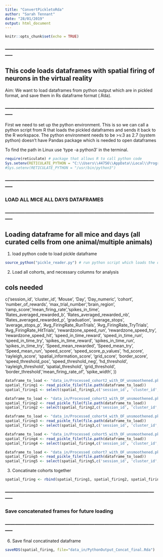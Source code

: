 ```yaml
---
title: "ConvertPickletoRda"
author: "Sarah Tennant"
date: "28/01/2019"
output: html_document
---
```


```r
knitr::opts_chunk$set(echo = TRUE)
```

### ----------------------------------------------------------------------------------------------- ###

## This code loads dataframes with spatial firing of neurons in the virtual reality

Aim: We want to load dataframes from python output which are in pickled format, and save them in Rs dataframe format (.Rda). 

### ----------------------------------------------------------------------------------------------- ###


First we need to set up the python environment. This is so we can call a python script from R that loads the pickled dataframes and sends it back to the R workspace. 
The python environment needs to be >v.3 as 2.7 (system python) doesn't have Pandas package which is needed to open dataframes

To find the path in Linux use 'type -a python3' in the terminal.
```r

require(reticulate) # package that allows R to call python code
Sys.setenv(RETICULATE_PYTHON = "C:\\Users\\44756\\AppData\\Local\\Programs\\Python\\Python310\\python.exe") 
#Sys.setenv(RETICULATE_PYTHON = "/usr/bin/python3") 
```


### ----------------------------------------------------------------------------------------------- ###

### LOAD ALL MICE ALL DAYS DATAFRAMES

### ----------------------------------------------------------------------------------------------- ###

## Loading dataframe for all mice and days (all curated cells from one animal/multiple animals)

1. load python code to load pickle dataframe
```r
source_python("pickle_reader.py") # run python script which loads the dataframes - should be in working directory
```

2. Load all cohorts, and necessary columns for analysis

## cols needed 
c('session_id', 'cluster_id', 'Mouse', 'Day', 'Day_numeric',  'cohort', 'number_of_rewards', 'max_trial_number','brain_region', 'ramp_score','mean_firing_rate','spikes_in_time', 'Rates_averaged_rewarded_b', 'Rates_averaged_rewarded_nb', 'Rates_averaged_rewarded_p', 'graduation', 'average_stops', 'average_stops_p', 'Avg_FiringRate_RunTrials', 'Avg_FiringRate_TryTrials', 'Avg_FiringRate_HitTrials', 'rewardzone_speed_run', 'rewardzone_speed_try', 'rewardzone_speed_hit', 'speed_in_time_reward', 'speed_in_time_run', 'speed_in_time_try', 'spikes_in_time_reward', 'spikes_in_time_run', 'spikes_in_time_try', 'Speed_mean_rewarded', 'Speed_mean_try', 'Speed_mean_run', 'speed_score', 'speed_score_p_values', 'hd_score', 'rayleigh_score', 'spatial_information_score', 'grid_score', 'border_score', 'speed_threshold_pos', 'speed_threshold_neg', 'hd_threshold', 'rayleigh_threshold', 'spatial_threshold', 'grid_threshold', 'border_threshold','mean_firing_rate_of', 'spike_width', ))

```r
dataframe_to_load <- "data_in/Processed_cohort2_with_OF_unsmoothened.pkl"  
spatial_firing1 <- read_pickle_file(file.path(dataframe_to_load)) 
spatial_firing1 <- select(spatial_firing1,c('session_id', 'cluster_id', 'Mouse', 'Day', 'Day_numeric',  'cohort', 'number_of_rewards', 'max_trial_number','brain_region', 'ramp_score','mean_firing_rate','spikes_in_time', 'Rates_averaged_b', 'Rates_averaged_nb', 'Rates_averaged_p', 'Rates_averaged_smoothed_b', 'Rates_averaged_smoothed_nb','Rates_averaged_smoothed_p', 'Rates_averaged_rewarded_b', 'Rates_averaged_rewarded_nb', 'Rates_averaged_rewarded_p', 'Rates_averaged_rewarded_smoothed_b', 'Rates_averaged_rewarded_smoothed_nb', 'Rates_averaged_rewarded_smoothed_p', ,'Avg_FiringRate_TryTrials_smoothed', 'Avg_FiringRate_HitTrials_smoothed', 'Avg_FiringRate_RunTrials_smoothed','graduation', 'average_stops', 'average_stops_p', 'Avg_FiringRate_RunTrials', 'Avg_FiringRate_RunTrials_nb', 'Avg_FiringRate_TryTrials', 'Avg_FiringRate_TryTrials_nb', 'Avg_FiringRate_HitTrials', 'Avg_FiringRate_HitTrials_nb', 'Avg_FiringRate_SlowTryTrials', 'Avg_FiringRate_SlowTryTrials_nb', 'Avg_FiringRate_FastTryTrials', 'Avg_FiringRate_FastTryTrials_nb', 'rewardzone_speed_run', 'rewardzone_speed_try', 'rewardzone_speed_hit', 'speed_in_time_reward', 'speed_in_time_run', 'speed_in_time_try', 'spikes_in_time_reward', 'spikes_in_time_run', 'spikes_in_time_try', 'Speed_mean_rewarded', 'Speed_mean_try', 'Speed_mean_run', 'speed_score', 'speed_score_p_values', 'hd_score', 'rayleigh_score', 'spatial_information_score', 'grid_score', 'border_score', 'speed_threshold_pos', 'speed_threshold_neg', 'hd_threshold', 'rayleigh_threshold', 'spatial_threshold', 'grid_threshold', 'border_threshold','mean_firing_rate_of', 'spike_width'))

dataframe_to_load <- "data_in/Processed_cohort3_with_OF_unsmoothened.pkl" 
spatial_firing2 <- read_pickle_file(file.path(dataframe_to_load)) 
spatial_firing2 <- select(spatial_firing2,c('session_id', 'cluster_id', 'Mouse', 'Day', 'Day_numeric',  'cohort', 'number_of_rewards', 'max_trial_number','brain_region', 'ramp_score','mean_firing_rate','spikes_in_time', 'Rates_averaged_b', 'Rates_averaged_nb', 'Rates_averaged_p', 'Rates_averaged_smoothed_b', 'Rates_averaged_smoothed_nb','Rates_averaged_smoothed_p', 'Rates_averaged_rewarded_b', 'Rates_averaged_rewarded_nb', 'Rates_averaged_rewarded_p', 'Rates_averaged_rewarded_smoothed_b', 'Rates_averaged_rewarded_smoothed_nb', 'Rates_averaged_rewarded_smoothed_p', ,'Avg_FiringRate_TryTrials_smoothed', 'Avg_FiringRate_HitTrials_smoothed', 'Avg_FiringRate_RunTrials_smoothed','graduation', 'average_stops', 'average_stops_p', 'Avg_FiringRate_RunTrials', 'Avg_FiringRate_RunTrials_nb', 'Avg_FiringRate_TryTrials', 'Avg_FiringRate_TryTrials_nb', 'Avg_FiringRate_HitTrials', 'Avg_FiringRate_HitTrials_nb', 'Avg_FiringRate_SlowTryTrials', 'Avg_FiringRate_SlowTryTrials_nb', 'Avg_FiringRate_FastTryTrials', 'Avg_FiringRate_FastTryTrials_nb', 'rewardzone_speed_run', 'rewardzone_speed_try', 'rewardzone_speed_hit', 'speed_in_time_reward', 'speed_in_time_run', 'speed_in_time_try', 'spikes_in_time_reward', 'spikes_in_time_run', 'spikes_in_time_try', 'Speed_mean_rewarded', 'Speed_mean_try', 'Speed_mean_run', 'speed_score', 'speed_score_p_values', 'hd_score', 'rayleigh_score', 'spatial_information_score', 'grid_score', 'border_score', 'speed_threshold_pos', 'speed_threshold_neg', 'hd_threshold', 'rayleigh_threshold', 'spatial_threshold', 'grid_threshold', 'border_threshold','mean_firing_rate_of', 'spike_width'))

dataframe_to_load <- "data_in/Processed_cohort4_with_OF_unsmoothened.pkl" 
spatial_firing3 <- read_pickle_file(file.path(dataframe_to_load)) 
spatial_firing3 <- select(spatial_firing3,c('session_id', 'cluster_id', 'Mouse', 'Day', 'Day_numeric',  'cohort', 'number_of_rewards', 'max_trial_number','brain_region', 'ramp_score','mean_firing_rate','spikes_in_time', 'Rates_averaged_b', 'Rates_averaged_nb', 'Rates_averaged_p', 'Rates_averaged_smoothed_b', 'Rates_averaged_smoothed_nb','Rates_averaged_smoothed_p', 'Rates_averaged_rewarded_b', 'Rates_averaged_rewarded_nb', 'Rates_averaged_rewarded_p', 'Rates_averaged_rewarded_smoothed_b', 'Rates_averaged_rewarded_smoothed_nb', 'Rates_averaged_rewarded_smoothed_p', ,'Avg_FiringRate_TryTrials_smoothed', 'Avg_FiringRate_HitTrials_smoothed', 'Avg_FiringRate_RunTrials_smoothed','graduation', 'average_stops', 'average_stops_p', 'Avg_FiringRate_RunTrials', 'Avg_FiringRate_RunTrials_nb', 'Avg_FiringRate_TryTrials', 'Avg_FiringRate_TryTrials_nb', 'Avg_FiringRate_HitTrials', 'Avg_FiringRate_HitTrials_nb', 'Avg_FiringRate_SlowTryTrials', 'Avg_FiringRate_SlowTryTrials_nb', 'Avg_FiringRate_FastTryTrials', 'Avg_FiringRate_FastTryTrials_nb', 'rewardzone_speed_run', 'rewardzone_speed_try', 'rewardzone_speed_hit', 'speed_in_time_reward', 'speed_in_time_run', 'speed_in_time_try', 'spikes_in_time_reward', 'spikes_in_time_run', 'spikes_in_time_try', 'Speed_mean_rewarded', 'Speed_mean_try', 'Speed_mean_run', 'speed_score', 'speed_score_p_values', 'hd_score', 'rayleigh_score', 'spatial_information_score', 'grid_score', 'border_score', 'speed_threshold_pos', 'speed_threshold_neg', 'hd_threshold', 'rayleigh_threshold', 'spatial_threshold', 'grid_threshold', 'border_threshold','mean_firing_rate_of', 'spike_width'))

dataframe_to_load <- "data_in/Processed_cohort5_with_OF_unsmoothened.pkl" 
spatial_firing4 <- read_pickle_file(file.path(dataframe_to_load))
spatial_firing4 <- select(spatial_firing4,c('session_id', 'cluster_id', 'Mouse', 'Day', 'Day_numeric',  'cohort', 'number_of_rewards', 'max_trial_number','brain_region', 'ramp_score','mean_firing_rate','spikes_in_time', 'Rates_averaged_b', 'Rates_averaged_nb', 'Rates_averaged_p', 'Rates_averaged_smoothed_b', 'Rates_averaged_smoothed_nb','Rates_averaged_smoothed_p', 'Rates_averaged_rewarded_b', 'Rates_averaged_rewarded_nb', 'Rates_averaged_rewarded_p', 'Rates_averaged_rewarded_smoothed_b', 'Rates_averaged_rewarded_smoothed_nb', 'Rates_averaged_rewarded_smoothed_p', ,'Avg_FiringRate_TryTrials_smoothed', 'Avg_FiringRate_HitTrials_smoothed', 'Avg_FiringRate_RunTrials_smoothed','graduation', 'average_stops', 'average_stops_p', 'Avg_FiringRate_RunTrials', 'Avg_FiringRate_RunTrials_nb', 'Avg_FiringRate_TryTrials', 'Avg_FiringRate_TryTrials_nb', 'Avg_FiringRate_HitTrials', 'Avg_FiringRate_HitTrials_nb', 'Avg_FiringRate_SlowTryTrials', 'Avg_FiringRate_SlowTryTrials_nb', 'Avg_FiringRate_FastTryTrials', 'Avg_FiringRate_FastTryTrials_nb', 'rewardzone_speed_run', 'rewardzone_speed_try', 'rewardzone_speed_hit', 'speed_in_time_reward', 'speed_in_time_run', 'speed_in_time_try', 'spikes_in_time_reward', 'spikes_in_time_run', 'spikes_in_time_try', 'Speed_mean_rewarded', 'Speed_mean_try', 'Speed_mean_run', 'speed_score', 'speed_score_p_values', 'hd_score', 'rayleigh_score', 'spatial_information_score', 'grid_score', 'border_score', 'speed_threshold_pos', 'speed_threshold_neg', 'hd_threshold', 'rayleigh_threshold', 'spatial_threshold', 'grid_threshold', 'border_threshold','mean_firing_rate_of', 'spike_width'))

dataframe_to_load <- "data_in/Processed_cohort7_with_OF_unsmoothened.pkl"  
spatial_firing5 <- read_pickle_file(file.path(dataframe_to_load)) 
spatial_firing5 <- select(spatial_firing5,c('session_id', 'cluster_id', 'Mouse', 'Day', 'Day_numeric',  'cohort', 'number_of_rewards', 'max_trial_number','brain_region', 'ramp_score','mean_firing_rate','spikes_in_time', 'Rates_averaged_b', 'Rates_averaged_nb', 'Rates_averaged_p', 'Rates_averaged_smoothed_b', 'Rates_averaged_smoothed_nb','Rates_averaged_smoothed_p', 'Rates_averaged_rewarded_b', 'Rates_averaged_rewarded_nb', 'Rates_averaged_rewarded_p', 'Rates_averaged_rewarded_smoothed_b', 'Rates_averaged_rewarded_smoothed_nb', 'Rates_averaged_rewarded_smoothed_p', ,'Avg_FiringRate_TryTrials_smoothed', 'Avg_FiringRate_HitTrials_smoothed', 'Avg_FiringRate_RunTrials_smoothed','graduation', 'average_stops', 'average_stops_p', 'Avg_FiringRate_RunTrials', 'Avg_FiringRate_RunTrials_nb', 'Avg_FiringRate_TryTrials', 'Avg_FiringRate_TryTrials_nb', 'Avg_FiringRate_HitTrials', 'Avg_FiringRate_HitTrials_nb', 'Avg_FiringRate_SlowTryTrials', 'Avg_FiringRate_SlowTryTrials_nb', 'Avg_FiringRate_FastTryTrials', 'Avg_FiringRate_FastTryTrials_nb', 'rewardzone_speed_run', 'rewardzone_speed_try', 'rewardzone_speed_hit', 'speed_in_time_reward', 'speed_in_time_run', 'speed_in_time_try', 'spikes_in_time_reward', 'spikes_in_time_run', 'spikes_in_time_try', 'Speed_mean_rewarded', 'Speed_mean_try', 'Speed_mean_run', 'speed_score', 'speed_score_p_values', 'hd_score', 'rayleigh_score', 'spatial_information_score', 'grid_score', 'border_score', 'speed_threshold_pos', 'speed_threshold_neg', 'hd_threshold', 'rayleigh_threshold', 'spatial_threshold', 'grid_threshold', 'border_threshold','mean_firing_rate_of', 'spike_width'))

```

3. Concatinate cohorts together
```r
spatial_firing <- rbind(spatial_firing1, spatial_firing2, spatial_firing3, spatial_firing4, spatial_firing5)
```

### ----------------------------------------------------------------------------------------------- ###

### Save concatenated frames for future loading

### ----------------------------------------------------------------------------------------------- ###

6. Save final concatinated dataframe
```r
saveRDS(spatial_firing, file="data_in/PythonOutput_Concat_final.Rda")

```



